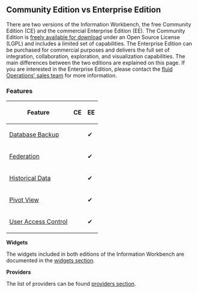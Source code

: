 == Community Edition vs Enterprise Edition ==

There are two versions of the Information Workbench, the free Community Edition (CE) and the commercial Enterprise Edition (EE).
The Community Edition is [http://www.fluidops.com/information-workbench/iwb-download/ freely available for download] under an Open Source License (LGPL) and includes a limited set of capabilities.
The Enterprise Edition can be purchased for commercial purposes and delivers the full set of integration, collaboration, exploration, and visualization capabilities.
The main differences between the two editions are explained on this page.
If you are interested in the Enterprise Edition, please contact the [http://www.fluidops.com/sales-contact/ fluid Operations' sales team] for more information.

=== Features === 
{| class="wikitable"
|-
! Feature !! CE !! EE
|-
| [[Help:BackupDatabase | Database Backup]] ||&#32;|| &#10004;
|-
| [[Help:FedX | Federation]] ||&#32; || &#10004;
|-
| [[Help:HistoricalData | Historical Data]] ||&#32; || &#10004;
|-
| [[Help:PivotWidget| Pivot View]] ||&#32; || &#10004;
|-
| [[Help:UserManagement#User_Access_Control | User Access Control]] ||&#32; || &#10004;
|}

'''Widgets'''

The widgets included in both editions of the Information Workbench are documented in the [[Help:Widgets| widgets section]].

'''Providers'''

The list of providers can be found [[Help:Providers| providers section]].
